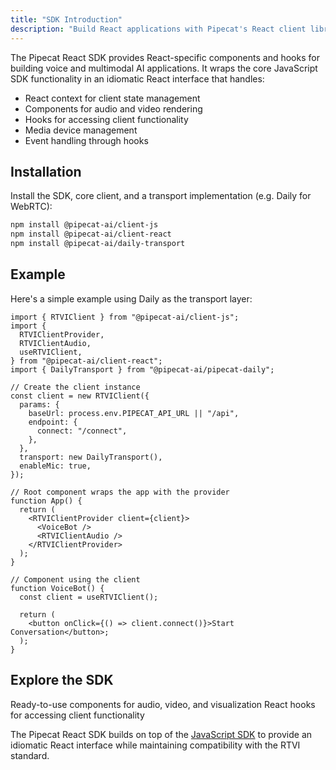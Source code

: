 ```yaml
---
title: "SDK Introduction"
description: "Build React applications with Pipecat's React client library"
---
```


The Pipecat React SDK provides React-specific components and hooks for building voice and multimodal AI applications. It wraps the core JavaScript SDK functionality in an idiomatic React interface that handles:

- React context for client state management
- Components for audio and video rendering
- Hooks for accessing client functionality
- Media device management
- Event handling through hooks

## Installation

Install the SDK, core client, and a transport implementation (e.g. Daily for WebRTC):

```bash
npm install @pipecat-ai/client-js
npm install @pipecat-ai/client-react
npm install @pipecat-ai/daily-transport
```

## Example

Here's a simple example using Daily as the transport layer:

```tsx
import { RTVIClient } from "@pipecat-ai/client-js";
import {
  RTVIClientProvider,
  RTVIClientAudio,
  useRTVIClient,
} from "@pipecat-ai/client-react";
import { DailyTransport } from "@pipecat-ai/pipecat-daily";

// Create the client instance
const client = new RTVIClient({
  params: {
    baseUrl: process.env.PIPECAT_API_URL || "/api",
    endpoint: {
      connect: "/connect",
    },
  },
  transport: new DailyTransport(),
  enableMic: true,
});

// Root component wraps the app with the provider
function App() {
  return (
    <RTVIClientProvider client={client}>
      <VoiceBot />
      <RTVIClientAudio />
    </RTVIClientProvider>
  );
}

// Component using the client
function VoiceBot() {
  const client = useRTVIClient();

  return (
    <button onClick={() => client.connect()}>Start Conversation</button>;
  );
}
```

## Explore the SDK

<CardGroup cols={2}>
  <Card title="Components" icon="puzzle-piece" href="/client/react/components">
    Ready-to-use components for audio, video, and visualization
  </Card>
  <Card title="Hooks" icon="code" href="/client/react/hooks">
    React hooks for accessing client functionality
  </Card>
</CardGroup>

The Pipecat React SDK builds on top of the [JavaScript SDK](/client/js/introduction) to provide an idiomatic React interface while maintaining compatibility with the RTVI standard.
